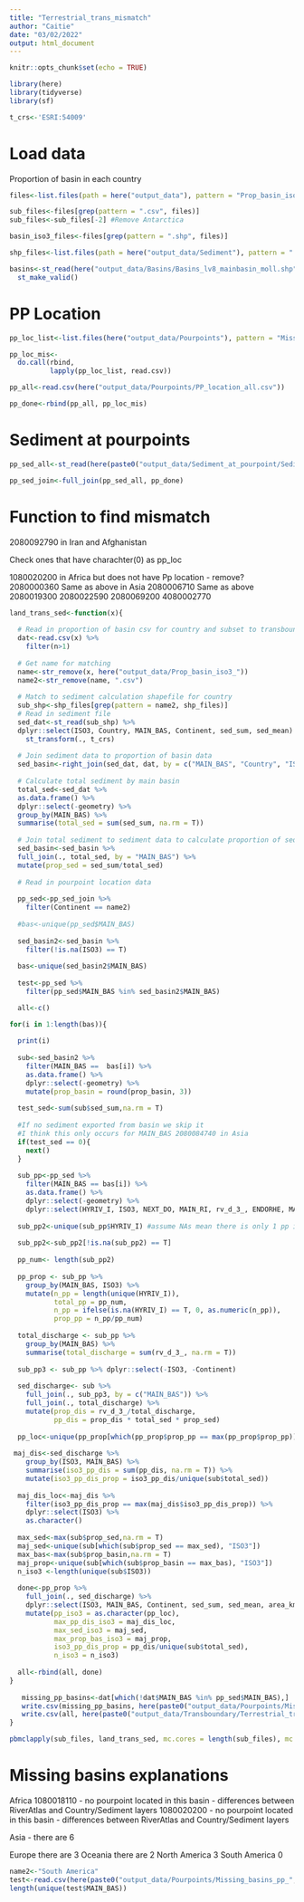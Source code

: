 ```yaml
---
title: "Terrestrial_trans_mismatch"
author: "Caitie"
date: "03/02/2022"
output: html_document
---
```


```r
knitr::opts_chunk$set(echo = TRUE)
```

```r
library(here)
library(tidyverse)
library(sf)

t_crs<-'ESRI:54009'
```

# Load data

Proportion of basin in each country
```r
files<-list.files(path = here("output_data"), pattern = "Prop_basin_iso3_", full.names = T)

sub_files<-files[grep(pattern = ".csv", files)]
sub_files<-sub_files[-2] #Remove Antarctica

basin_iso3_files<-files[grep(pattern = ".shp", files)]

shp_files<-list.files(path = here("output_data/Sediment"), pattern = ".shp", full.names = T)
```

```r
basins<-st_read(here("output_data/Basins/Basins_lv8_mainbasin_moll.shp")) %>% 
  st_make_valid() 
```

# PP Location

```r
pp_loc_list<-list.files(here("output_data/Pourpoints"), pattern = "Missing_pp_chunk", full.names = T)

pp_loc_mis<-
  do.call(rbind,
          lapply(pp_loc_list, read.csv))

pp_all<-read.csv(here("output_data/Pourpoints/PP_location_all.csv"))

pp_done<-rbind(pp_all, pp_loc_mis)
```

# Sediment at pourpoints

```r
pp_sed_all<-st_read(here(paste0("output_data/Sediment_at_pourpoint/Sediment_at_pourpoint.shp")))
```
```r
pp_sed_join<-full_join(pp_sed_all, pp_done)
```

# Function to find mismatch

2080092790 in Iran and Afghanistan

Check ones that have charachter(0) as pp_loc

1080020200 in Africa but does not have Pp location - remove?
2080000360 Same as above in Asia
2080006710 Same as above
2080019300
2080022590
2080069200
4080002770

```r
land_trans_sed<-function(x){
  
  # Read in proportion of basin csv for country and subset to transboundary basins
  dat<-read.csv(x) %>% 
    filter(n>1)
  
  # Get name for matching
  name<-str_remove(x, here("output_data/Prop_basin_iso3_"))
  name2<-str_remove(name, ".csv")
  
  # Match to sediment calculation shapefile for country
  sub_shp<-shp_files[grep(pattern = name2, shp_files)]
  # Read in sediment file
  sed_dat<-st_read(sub_shp) %>% 
  dplyr::select(ISO3, Country, MAIN_BAS, Continent, sed_sum, sed_mean) %>% 
    st_transform(., t_crs)
  
  # Join sediment data to proportion of basin data
  sed_basin<-right_join(sed_dat, dat, by = c("MAIN_BAS", "Country", "ISO3", "Continent")) 
  
  # Calculate total sediment by main basin
  total_sed<-sed_dat %>% 
  as.data.frame() %>% 
  dplyr::select(-geometry) %>% 
  group_by(MAIN_BAS) %>% 
  summarise(total_sed = sum(sed_sum, na.rm = T))
  
  # Join total sediment to sediment data to calculate proportion of sediment per country/basin
  sed_basin<-sed_basin %>% 
  full_join(., total_sed, by = "MAIN_BAS") %>% 
  mutate(prop_sed = sed_sum/total_sed)
  
  # Read in pourpoint location data
 
  pp_sed<-pp_sed_join %>% 
    filter(Continent == name2)
  
  #bas<-unique(pp_sed$MAIN_BAS)
  
  sed_basin2<-sed_basin %>% 
    filter(!is.na(ISO3) == T)
  
  bas<-unique(sed_basin2$MAIN_BAS)
  
  test<-pp_sed %>% 
    filter(pp_sed$MAIN_BAS %in% sed_basin2$MAIN_BAS)

  all<-c()

for(i in 1:length(bas)){
  
  print(i)
  
  sub<-sed_basin2 %>% 
    filter(MAIN_BAS == 	bas[i]) %>% 
    as.data.frame() %>% 
    dplyr::select(-geometry) %>% 
    mutate(prop_basin = round(prop_basin, 3))
  
  test_sed<-sum(sub$sed_sum,na.rm = T)
  
  #If no sediment exported from basin we skip it
  #I think this only occurs for MAIN_BAS 2080084740 in Asia
  if(test_sed == 0){ 
    next()
  }
  
  sub_pp<-pp_sed %>% 
    filter(MAIN_BAS == bas[i]) %>% 
    as.data.frame() %>% 
    dplyr::select(-geometry) %>% 
    dplyr::select(HYRIV_I, ISO3, NEXT_DO, MAIN_RI, rv_d_3_, ENDORHE, MAIN_BAS, Continent)
  
  sub_pp2<-unique(sub_pp$HYRIV_I) #assume NAs mean there is only 1 pp in basin
  
  sub_pp2<-sub_pp2[!is.na(sub_pp2) == T]
  
  pp_num<- length(sub_pp2)
  
  pp_prop <- sub_pp %>% 
    group_by(MAIN_BAS, ISO3) %>% 
    mutate(n_pp = length(unique(HYRIV_I)),
           total_pp = pp_num,
           n_pp = ifelse(is.na(HYRIV_I) == T, 0, as.numeric(n_pp)),
           prop_pp = n_pp/pp_num)
  
  total_discharge <- sub_pp %>% 
    group_by(MAIN_BAS) %>% 
    summarise(total_discharge = sum(rv_d_3_, na.rm = T))
  
  sub_pp3 <- sub_pp %>% dplyr::select(-ISO3, -Continent)
  
  sed_discharge<- sub %>% 
    full_join(., sub_pp3, by = c("MAIN_BAS")) %>% 
    full_join(., total_discharge) %>% 
    mutate(prop_dis = rv_d_3_/total_discharge,
           pp_dis = prop_dis * total_sed * prop_sed)
  
  pp_loc<-unique(pp_prop[which(pp_prop$prop_pp == max(pp_prop$prop_pp)), "ISO3"])
  
 maj_dis<-sed_discharge %>% 
    group_by(ISO3, MAIN_BAS) %>% 
    summarise(iso3_pp_dis = sum(pp_dis, na.rm = T)) %>% 
    mutate(iso3_pp_dis_prop = iso3_pp_dis/unique(sub$total_sed))
  
  maj_dis_loc<-maj_dis %>% 
    filter(iso3_pp_dis_prop == max(maj_dis$iso3_pp_dis_prop)) %>% 
    dplyr::select(ISO3) %>% 
    as.character()
  
  max_sed<-max(sub$prop_sed,na.rm = T)
  maj_sed<-unique(sub[which(sub$prop_sed == max_sed), "ISO3"])
  max_bas<-max(sub$prop_basin,na.rm = T)
  maj_prop<-unique(sub[which(sub$prop_basin == max_bas), "ISO3"])
  n_iso3 <-length(unique(sub$ISO3))
  
  done<-pp_prop %>% 
    full_join(., sed_discharge) %>% 
    dplyr::select(ISO3, MAIN_BAS, Continent, sed_sum, sed_mean, area_km2, b_area_km2, iso3_b_km2, prop_basin, n, total_sed, prop_sed, HYRIV_I, rv_d_3_, ENDORHE, n_pp, total_pp, prop_pp, prop_dis, pp_dis) %>% 
    mutate(pp_iso3 = as.character(pp_loc),
           max_pp_dis_iso3 = maj_dis_loc,
           max_sed_iso3 = maj_sed,
           max_prop_bas_iso3 = maj_prop,
           iso3_pp_dis_prop = pp_dis/unique(sub$total_sed),
           n_iso3 = n_iso3) 
  
  all<-rbind(all, done)
}
  
   missing_pp_basins<-dat[which(!dat$MAIN_BAS %in% pp_sed$MAIN_BAS),]
   write.csv(missing_pp_basins, here(paste0("output_data/Pourpoints/Missing_basins_pp_", name2,".csv")))
   write.csv(all, here(paste0("output_data/Transboundary/Terrestrial_transboundary_",name2,".csv")))
}
```



```r
pbmclapply(sub_files, land_trans_sed, mc.cores = length(sub_files), mc.style = "ETA")
```

# Missing basins explanations

Africa
1080018110 - no pourpoint located in this basin - differences between RiverAtlas and Country/Sediment layers
1080020200 - no pourpoint located in this basin - differences between RiverAtlas and Country/Sediment layers


Asia - there are 6

Europe there are 3
Oceania there are 2
North America 3
South America 0 

```r
name2<-"South America"
test<-read.csv(here(paste0("output_data/Pourpoints/Missing_basins_pp_", name2,".csv")))
length(unique(test$MAIN_BAS))
```

